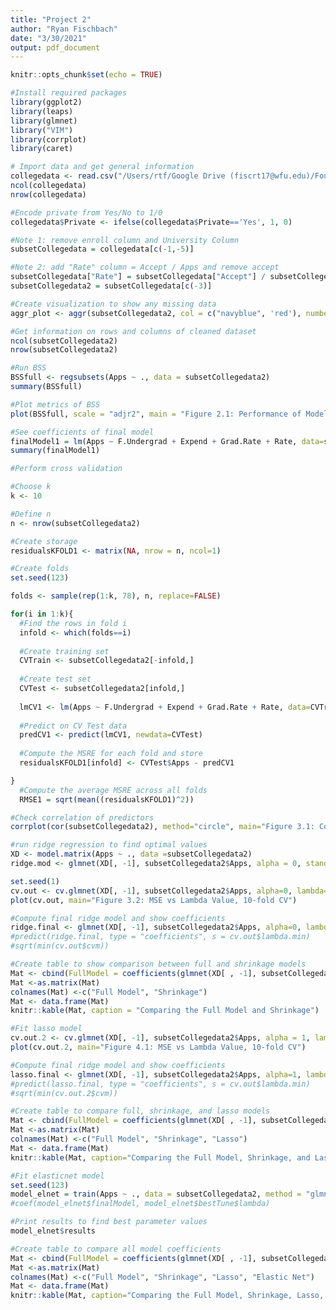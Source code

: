 ```yaml
---
title: "Project 2"
author: "Ryan Fischbach"
date: "3/30/2021"
output: pdf_document
---
```


```r
knitr::opts_chunk$set(echo = TRUE)
```

```r
#Install required packages
library(ggplot2)
library(leaps)
library(glmnet)
library("VIM")
library(corrplot)
library(caret)
```

```r
# Import data and get general information
collegedata <- read.csv("/Users/rtf/Google Drive (fiscrt17@wfu.edu)/Fourth Year/STA363/Project 2/collegedata.csv")
ncol(collegedata)
nrow(collegedata)
```

```r
#Encode private from Yes/No to 1/0
collegedata$Private <- ifelse(collegedata$Private=='Yes', 1, 0)

#Note 1: remove enroll column and University Column
subsetCollegedata = collegedata[c(-1,-5)]

#Note 2: add "Rate" column = Accept / Apps and remove accept
subsetCollegedata["Rate"] = subsetCollegedata["Accept"] / subsetCollegedata["Apps"]
subsetCollegedata2 = subsetCollegedata[c(-3)]
```

```r
#Create visualization to show any missing data
aggr_plot <- aggr(subsetCollegedata2, col = c("navyblue", 'red'), numbers=TRUE, sortVars=TRUE, labels=names(subsetCollegedata2), cex.axis=0.7, gap=3, ylab=c("Histogram of missing data", "Pattern"))
```

```r
#Get information on rows and columns of cleaned dataset
ncol(subsetCollegedata2)
nrow(subsetCollegedata2)
```

```r
#Run BSS
BSSfull <- regsubsets(Apps ~ ., data = subsetCollegedata2)
summary(BSSfull)
```

```r
#Plot metrics of BSS
plot(BSSfull, scale = "adjr2", main = "Figure 2.1: Performance of Models in BSS")
```

```r
#See coefficients of final model
finalModel1 = lm(Apps ~ F.Undergrad + Expend + Grad.Rate + Rate, data=subsetCollegedata2) 
summary(finalModel1)
```

```r
#Perform cross validation

#Choose k
k <- 10

#Define n
n <- nrow(subsetCollegedata2)

#Create storage
residualsKFOLD1 <- matrix(NA, nrow = n, ncol=1)

#Create folds
set.seed(123)

folds <- sample(rep(1:k, 78), n, replace=FALSE)

for(i in 1:k){
  #Find the rows in fold i
  infold <- which(folds==i)
  
  #Create training set
  CVTrain <- subsetCollegedata2[-infold,]
  
  #Create test set
  CVTest <- subsetCollegedata2[infold,]
  
  lmCV1 <- lm(Apps ~ F.Undergrad + Expend + Grad.Rate + Rate, data=CVTrain)
  
  #Predict on CV Test data
  predCV1 <- predict(lmCV1, newdata=CVTest)
  
  #Compute the MSRE for each fold and store
  residualsKFOLD1[infold] <- CVTest$Apps - predCV1

}
  #Compute the average MSRE across all folds
  RMSE1 = sqrt(mean((residualsKFOLD1)^2))
```

```r
#Check correlation of predictors
corrplot(cor(subsetCollegedata2), method="circle", main="Figure 3.1: Correlation Matrix of Features")
```

```r
#run ridge regression to find optimal values
XD <- model.matrix(Apps ~ ., data =subsetCollegedata2)
ridge.mod <- glmnet(XD[, -1], subsetCollegedata2$Apps, alpha = 0, standardize = TRUE)

set.seed(1)
cv.out <- cv.glmnet(XD[, -1], subsetCollegedata2$Apps, alpha=0, lambda=seq(from = 0, to = 1000, by = 0.5))
plot(cv.out, main="Figure 3.2: MSE vs Lambda Value, 10-fold CV")
```

```r
#Compute final ridge model and show coefficients
ridge.final <- glmnet(XD[, -1], subsetCollegedata2$Apps, alpha=0, lambda= cv.out$lambda.min)
#predict(ridge.final, type = "coefficients", s = cv.out$lambda.min)
#sqrt(min(cv.out$cvm))
```


```r
#Create table to show comparison between full and shrinkage models
Mat <- cbind(FullModel = coefficients(glmnet(XD[ , -1], subsetCollegedata2$Apps, alpha =0 ,lambda = 0 )), Shrinkage = coefficients(ridge.final))
Mat <-as.matrix(Mat)
colnames(Mat) <-c("Full Model", "Shrinkage")
Mat <- data.frame(Mat)
knitr::kable(Mat, caption = "Comparing the Full Model and Shrinkage")
```

```r
#Fit lasso model
cv.out.2 <- cv.glmnet(XD[, -1], subsetCollegedata2$Apps, alpha = 1, lambda = seq(from = 0, to = 1000, by = .5) )
plot(cv.out.2, main="Figure 4.1: MSE vs Lambda Value, 10-fold CV")
```

```r
#Compute final ridge model and show coefficients
lasso.final <- glmnet(XD[, -1], subsetCollegedata2$Apps, alpha=1, lambda= cv.out.2$lambda.min)
#predict(lasso.final, type = "coefficients", s = cv.out$lambda.min)
#sqrt(min(cv.out.2$cvm))
```


```r
#Create table to compare full, shrinkage, and lasso models
Mat <- cbind(FullModel = coefficients(glmnet(XD[ , -1], subsetCollegedata2$Apps, alpha =0 ,lambda = 0 )), Shrinkage = coefficients(ridge.final), Lasso = coefficients(lasso.final))
Mat <-as.matrix(Mat)
colnames(Mat) <-c("Full Model", "Shrinkage", "Lasso")
Mat <- data.frame(Mat)
knitr::kable(Mat, caption="Comparing the Full Model, Shrinkage, and Lasso")
```

```r
#Fit elasticnet model
set.seed(123)
model_elnet = train(Apps ~ ., data = subsetCollegedata2, method = "glmnet", trControl = trainControl(method = "cv", number= 10))
#coef(model_elnet$finalModel, model_elnet$bestTune$lambda)
```

```r
#Print results to find best parameter values
model_elnet$results
```

```r
#Create table to compare all model coefficients
Mat <- cbind(FullModel = coefficients(glmnet(XD[ , -1], subsetCollegedata2$Apps, alpha =0 ,lambda = 0 )), Shrinkage = coefficients(ridge.final), Lasso = coefficients(lasso.final), ElasticNet = coef(model_elnet$finalModel, model_elnet$bestTune$lambda))
Mat <-as.matrix(Mat)
colnames(Mat) <-c("Full Model", "Shrinkage", "Lasso", "Elastic Net")
Mat <- data.frame(Mat)
knitr::kable(Mat, caption="Comparing the Full Model, Shrinkage, Lasso, and ElasticNet")
```
